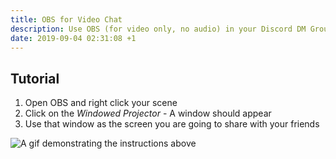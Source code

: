 ```yaml
---
title: OBS for Video Chat
description: Use OBS (for video only, no audio) in your Discord DM Group or a Discord Server Video chat to share your augment your video stream
date: 2019-09-04 02:31:08 +1
---
```



## Tutorial
1. Open OBS and right click your scene
2. Click on the _Windowed Projector_
		- A window should appear
3. Use that window as the screen you are going to share with your friends

<img src={obsGif} alt="A gif demonstrating the instructions above" />
